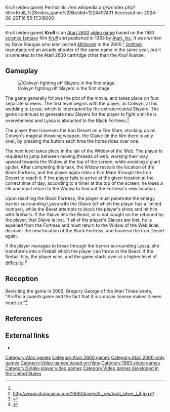 Krull (video game)
Permalink: //en.wikipedia.org/w/index.php?title=Krull_%28video_game%29&oldid=1224497431
Accessed on: 2024-06-26T16:55:17.318000



------
Krull (video game)
{{Infobox video game
|title = Krull
|image =
|caption =
|developer = [[Atari, Inc.]]
|publisher = [[Atari, Inc.]]
|designer = Dave Staugas<ref name="UG6">{{cite magazine|last=Bieniek|first=Chris|url=https://www.ataricompendium.com/archives/documents/ultimate_gamer_jan96_atari_quest.pdf|title=The Atari Quest|magazine=Ultimate Gamer|issue=6|publisher=[[Larry Flynt Publications]]|date=January 1996|pages=60–65}}</ref><ref name="giantlist">{{cite web|title=The Giant List of Classic Game Programmers|url=https://dadgum.com/giantlist/|last1=Hague|first1=James}}</ref>
|artist = Jerome Domurat
|released = {{vgrelease|NA|Sept 1983}}
|genre = [[Adventure game|Adventure]]{{Citation needed|date=July 2021}}
|modes = [[Single-player]]
|platforms =  [[Atari 2600]]
}}
'''''Krull''''' is an [[Atari 2600]] [[video game]] based on the 1983 [[science fantasy]] film ''[[Krull (film)|Krull]]'' and published in 1983 by [[Atari, Inc.]] It was written by Dave Staugas who later ported ''[[Millipede (video game)|Millipede]]'' to the 2600.<ref name="giantlist"/> [[Gottlieb]] manufactured an arcade shooter of the same name in the same year, but it is unrelated to the Atari 2600 cartridge other than the ''Krull'' license.

==Gameplay==
[[File:Krull_Screenshot.png|thumb|left|Colwyn fighting off Slayers in the first stage.]]

The game  generally follows the plot of the movie, and takes place on four separate screens. The first level begins with the player, as Colwyn, at his wedding to Lyssa, which is interrupted by the extraterrestrial Slayers. The game continues to generate new Slayers for the player to fight until he is overwhelmed and Lyssa is abducted to the Black Fortress.<ref>http://www.atarimania.com/2600/boxes/hi_res/krull_silver_i_4.jpg</ref>

The player then traverses the Iron Desert on a Fire Mare, stocking up on Colwyn's magical throwing weapon, the Glaive (in the film there is only one), by pressing the button each time the horse rides over one.

The next level takes place in the lair of the Widow of the Web. The player is required to jump between moving threads of web, working their way upward towards the Widow at the top of the screen, while avoiding a giant spider. After completing this task, the Widow reveals the location of the Black Fortress, and the player again rides a Fire Mare through the Iron Desert to reach it. If the player fails to arrive at the given location at the correct time of day, according to a timer at the top of the screen, he loses a life and must return to the Widow to find out the Fortress's new location.

Upon reaching the Black Fortress, the player must penetrate the energy barrier surrounding Lyssa with the Glaive (of which the player has a limited number), while the Beast attempts to block the player's shots and hit him with fireballs. If the Glaive hits the Beast, or is not caught on the rebound by the player, that Glaive is lost. If all of the player's Glaives are lost, he is expelled from the Fortress and must return to the Widow of the Web level, discover the new location of the Black Fortress, and traverse the Iron Desert again.

If the player manages to break through the barrier surrounding Lyssa, she transforms into a fireball which the player can throw at the Beast. If the fireball hits, the player wins, and the game starts over at a higher level of difficulty.<ref name="protos">{{cite web|title=Krull|url=http://www.atariprotos.com/2600/software/krull/krull.htm|website=atariprotos.com}}</ref>

==Reception==
Revisiting the game in 2003, Gregory George of the Atari Times wrote, "''Krull'' is a superb game and the fact that it is a movie license makes it even more so."<ref name="ataritimes">{{cite web|title=Krull|url=http://www.ataritimes.com/article.php?showarticle=301|website=The Atari Times|last1=George|first1=Gregory D.|date=January 21, 2003}}</ref>

==References==
{{reflist}}

==External links==
*{{atarimania|id=7365}}

[[Category:Atari games]]
[[Category:Atari 2600 games]]
[[Category:Atari 2600-only games]]
[[Category:Video games based on films]]
[[Category:1983 video games]]
[[Category:Single-player video games]]
[[Category:Video games developed in the United States]]